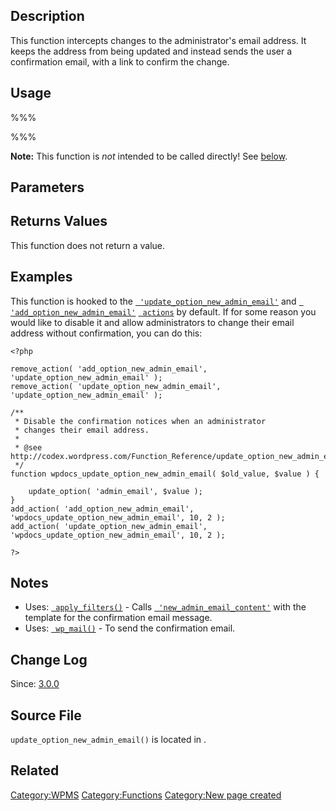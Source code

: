 == Description ==

This function intercepts changes to the administrator's email address. It keeps the address from being updated and instead sends the user a confirmation email, with a link to confirm the change.

== Usage ==

%%%<?php update_option_new_admin_email( $old_value, $value ); ?>%%%

'''Note:''' This function is ''not'' intended to be called directly! See [[#Examples | below]].

== Parameters ==

{{Parameter|$old_value|string|The administrator's old email address.}}
{{Parameter|$value|string|The new email address.}}

== Returns Values ==

This function does not return a value.

== Examples ==

This function is hooked to the <tt>[[Plugin_API/Action_Reference/update_option_(option) | 'update_option_new_admin_email']]</tt> and <tt>[[Plugin_API/Action_Reference/add_option_(option) | 'add_option_new_admin_email']]</tt> <tt>[[Function_Reference/do_action | actions]]</tt> by default. If for some reason you would like to disable it and allow administrators to change their email address without confirmation, you can do this:

<pre>
<?php

remove_action( 'add_option_new_admin_email', 'update_option_new_admin_email' );
remove_action( 'update_option_new_admin_email', 'update_option_new_admin_email' );

/**
 * Disable the confirmation notices when an administrator
 * changes their email address.
 *
 * @see http://codex.wordpress.com/Function_Reference/update_option_new_admin_email
 */
function wpdocs_update_option_new_admin_email( $old_value, $value ) {

    update_option( 'admin_email', $value );
}
add_action( 'add_option_new_admin_email', 'wpdocs_update_option_new_admin_email', 10, 2 );
add_action( 'update_option_new_admin_email', 'wpdocs_update_option_new_admin_email', 10, 2 );

?>
</pre>

== Notes ==

* Uses: <tt>[[Function_Reference/apply_filters | apply_filters()]]</tt> - Calls <tt>[[Plugin_API/Filter_Reference/new_admin_email_content | 'new_admin_email_content']]</tt> with the template for the confirmation email message.
* Uses: <tt>[[Function_Reference/wp_mail | wp_mail()]]</tt> - To send the confirmation email.

== Change Log ==

Since: [[Version_3.0 | 3.0.0]]

== Source File ==

<tt>update_option_new_admin_email()</tt> is located in {{Trac|wp-admin/includes/ms.php}}.

== Related ==

{{Tag Footer}}

{{Copyedit}}

[[Category:WPMS]]

[[Category:Functions]]

[[Category:New page created]]
